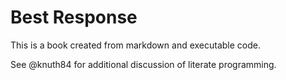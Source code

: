 # Best Response

This is a book created from markdown and executable code.

See @knuth84 for additional discussion of literate programming.
